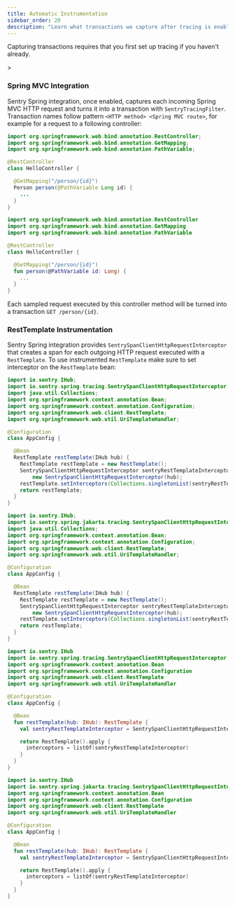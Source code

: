 ```yaml
---
title: Automatic Instrumentation
sidebar_order: 20
description: "Learn what transactions we capture after tracing is enabled."
---
```


<Alert>

Capturing transactions requires that you first <PlatformLink to="/tracing/">set up tracing</PlatformLink> if you haven't already.

</Alert>>

### Spring MVC Integration

Sentry Spring integration, once enabled, captures each incoming Spring MVC HTTP request and turns it into a transaction with `SentryTracingFilter`. Transaction names follow pattern `<HTTP method> <Spring MVC route>`, for example for a request to a following controller:

```java {tabTitle:Java}
import org.springframework.web.bind.annotation.RestController;
import org.springframework.web.bind.annotation.GetMapping;
import org.springframework.web.bind.annotation.PathVariable;

@RestController
class HelloController {

  @GetMapping("/person/{id}")
  Person person(@PathVariable Long id) {
    ...
  }
}
```

```kotlin {tabTitle:Kotlin}
import org.springframework.web.bind.annotation.RestController
import org.springframework.web.bind.annotation.GetMapping
import org.springframework.web.bind.annotation.PathVariable

@RestController
class HelloController {

  @GetMapping("/person/{id}")
  fun person(@PathVariable id: Long) {
    ...
  }
}
```

Each sampled request executed by this controller method will be turned into a transaction `GET /person/{id}`.

### RestTemplate Instrumentation

Sentry Spring integration provides `SentrySpanClientHttpRequestInterceptor` that creates a span for each outgoing HTTP request executed with a `RestTemplate`. To use instrumented `RestTemplate` make sure to set interceptor on the `RestTemplate` bean:

```java {tabTitle:Java (Spring 5)}
import io.sentry.IHub;
import io.sentry.spring.tracing.SentrySpanClientHttpRequestInterceptor;
import java.util.Collections;
import org.springframework.context.annotation.Bean;
import org.springframework.context.annotation.Configuration;
import org.springframework.web.client.RestTemplate;
import org.springframework.web.util.UriTemplateHandler;

@Configuration
class AppConfig {

  @Bean
  RestTemplate restTemplate(IHub hub) {
    RestTemplate restTemplate = new RestTemplate();
    SentrySpanClientHttpRequestInterceptor sentryRestTemplateInterceptor =
        new SentrySpanClientHttpRequestInterceptor(hub);
    restTemplate.setInterceptors(Collections.singletonList(sentryRestTemplateInterceptor));
    return restTemplate;
  }
}
```

```java {tabTitle:Java (Spring 6)}
import io.sentry.IHub;
import io.sentry.spring.jakarta.tracing.SentrySpanClientHttpRequestInterceptor;
import java.util.Collections;
import org.springframework.context.annotation.Bean;
import org.springframework.context.annotation.Configuration;
import org.springframework.web.client.RestTemplate;
import org.springframework.web.util.UriTemplateHandler;

@Configuration
class AppConfig {

  @Bean
  RestTemplate restTemplate(IHub hub) {
    RestTemplate restTemplate = new RestTemplate();
    SentrySpanClientHttpRequestInterceptor sentryRestTemplateInterceptor =
        new SentrySpanClientHttpRequestInterceptor(hub);
    restTemplate.setInterceptors(Collections.singletonList(sentryRestTemplateInterceptor));
    return restTemplate;
  }
}
```

```kotlin {tabTitle:Kotlin (Spring 5)}
import io.sentry.IHub
import io.sentry.spring.tracing.SentrySpanClientHttpRequestInterceptor
import org.springframework.context.annotation.Bean
import org.springframework.context.annotation.Configuration
import org.springframework.web.client.RestTemplate
import org.springframework.web.util.UriTemplateHandler

@Configuration
class AppConfig {

  @Bean
  fun restTemplate(hub: IHub): RestTemplate {
    val sentryRestTemplateInterceptor = SentrySpanClientHttpRequestInterceptor(hub)

    return RestTemplate().apply {
      interceptors = listOf(sentryRestTemplateInterceptor)
    }
  }
}
```

```kotlin {tabTitle:Kotlin (Spring 6)}
import io.sentry.IHub
import io.sentry.spring.jakarta.tracing.SentrySpanClientHttpRequestInterceptor
import org.springframework.context.annotation.Bean
import org.springframework.context.annotation.Configuration
import org.springframework.web.client.RestTemplate
import org.springframework.web.util.UriTemplateHandler

@Configuration
class AppConfig {

  @Bean
  fun restTemplate(hub: IHub): RestTemplate {
    val sentryRestTemplateInterceptor = SentrySpanClientHttpRequestInterceptor(hub)

    return RestTemplate().apply {
      interceptors = listOf(sentryRestTemplateInterceptor)
    }
  }
}
```
